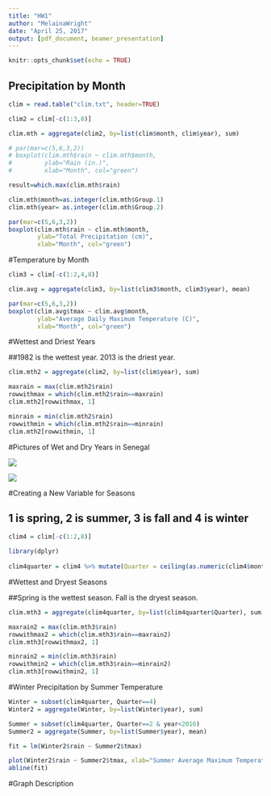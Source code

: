 ```yaml
---
title: "HW1"
author: "MelainaWright"
date: "April 25, 2017"
output: [pdf_document, beamer_presentation]
---
```


```r
knitr::opts_chunk$set(echo = TRUE)
```

## Precipitation by Month

```r
clim = read.table("clim.txt", header=TRUE)

clim2 = clim[-c(1:3,8)]

clim.mth = aggregate(clim2, by=list(clim$month, clim$year), sum)

# par(mar=c(5,6,3,2))
# boxplot(clim.mth$rain ~ clim.mth$month, 
#         ylab="Rain (in.)", 
#         xlab="Month", col="green")

result=which.max(clim.mth$rain)

clim.mth$month=as.integer(clim.mth$Group.1)
clim.mth$year= as.integer(clim.mth$Group.2)

par(mar=c(5,6,3,2))
boxplot(clim.mth$rain ~ clim.mth$month, 
        ylab="Total Precipitation (cm)", 
        xlab="Month", col="green")
```

#Temperature by Month

```r
clim3 = clim[-c(1:2,4,8)]

clim.avg = aggregate(clim3, by=list(clim3$month, clim3$year), mean)

par(mar=c(5,6,3,2))
boxplot(clim.avg$tmax ~ clim.avg$month, 
        ylab="Average Daily Maximum Temperature (C)", 
        xlab="Month", col="green")
```

#Wettest and Driest Years

##1982 is the wettest year. 2013 is the driest year.

```r

clim.mth2 = aggregate(clim2, by=list(clim$year), sum)

maxrain = max(clim.mth2$rain)
rowwithmax = which(clim.mth2$rain==maxrain)
clim.mth2[rowwithmax, 1]

minrain = min(clim.mth2$rain)
rowwithmin = which(clim.mth2$rain==minrain)
clim.mth2[rowwithmin, 1]

```


#Pictures of Wet and Dry Years in Senegal

<img src="SenegalWetYear.jpg">

<img src="SenegalDryYear.jpg">
  

#Creating a New Variable for Seasons

## 1 is spring, 2 is summer, 3 is fall and 4 is winter

```r

clim4 = clim[-c(1:2,8)]

library(dplyr)
  
clim4quarter = clim4 %>% mutate(Quarter = ceiling(as.numeric(clim4$month) / 3))

```


#Wettest and Dryest Seasons

##Spring is the wettest season. Fall is the dryest season.

```r

clim.mth3 = aggregate(clim4quarter, by=list(clim4quarter$Quarter), sum)

maxrain2 = max(clim.mth3$rain)
rowwithmax2 = which(clim.mth3$rain==maxrain2)
clim.mth3[rowwithmax2, 1]

minrain2 = min(clim.mth3$rain)
rowwithmin2 = which(clim.mth3$rain==minrain2)
clim.mth3[rowwithmin2, 1]

```

#Winter Precipitation by Summer Temperature


```r

Winter = subset(clim4quarter, Quarter==4)
Winter2 = aggregate(Winter, by=list(Winter$year), sum)

Summer = subset(clim4quarter, Quarter==2 & year<2016)
Summer2 = aggregate(Summer, by=list(Summer$year), mean)

fit = lm(Winter2$rain ~ Summer2$tmax)

plot(Winter2$rain ~ Summer2$tmax, xlab="Summer Average Maximum Temperature (C)", ylab="Winter Total Precipitation (cm)")
abline(fit)

```

#Graph Description
